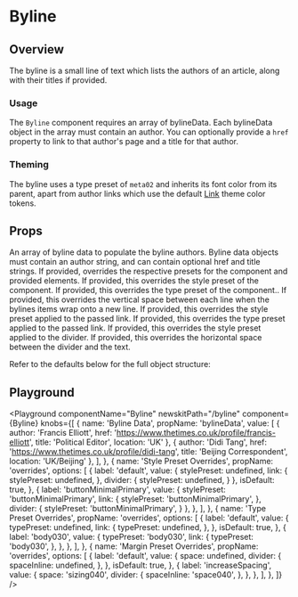 


# Byline

## Overview

The byline is a small line of text which lists the authors of an article, along with their titles if provided.

### Usage

The `Byline` component requires an array of bylineData. Each bylineData object in the array must contain an author. You can optionally provide a `href` property to link to that author's page and a title for that author.

### Theming

The byline uses a type preset of `meta02` and inherits its font color from its parent, apart from author links which use the default [Link](/components/link) theme color tokens.

## Props

<LegacyBlock marginTop="sizing040">
  <Prop name="bylineData" type="array" required>
    An array of byline data to populate the byline authors. Byline data objects
    must contain an author string, and can contain optional href and title
    strings.
      <CodeFromFile path="examples/byline/data.tsx" />
  </Prop>
  <Prop name="overrides" type="object">
    If provided, overrides the respective presets for the component and provided elements.
  <Prop name="stylePreset" type="string" default="byline">
    If provided, this overrides the style preset of the component.
  </Prop >
  <Prop name="typePreset" type="string" default="meta020">
    If provided, this overrides the type preset of the component..
  </Prop >
  <Prop name="space" type="SizingKeys" default="sizing020">
    If provided, this overrides the vertical space between each line when the bylines items wrap onto a new line.
  </Prop >
  <Prop name="link" type="object">
    <Prop name="stylePreset" type="string" default="bylineLink">
      If provided, this overrides the style preset applied to the passed link.
    </Prop>
    <Prop name="typePreset" type="string" default="meta020">
      If provided, this overrides the type preset applied to the passed link.
    </Prop>
  </Prop>
   <Prop name="divider" type="object">
    <Prop name="stylePreset" type="string" default="bylineDivider">
      If provided, this overrides the style preset applied to the divider.
    </Prop>
    <Prop name="spaceInline" type="SpacingPresetKeys" default="space020">
      If provided, this overrides the horizontal space between the divider and the text.
    </Prop>
  </Prop>

  Refer to the defaults below for the full object structure:
  <CodeFromDefaultPresets componentName="byline" />
  </Prop>
</LegacyBlock>

## Playground

<Playground
  componentName="Byline"
  newskitPath="/byline"
  component={Byline}
  knobs={[
    {
      name: 'Byline Data',
      propName: 'bylineData',
      value: [
        {
          author: 'Francis Elliott',
          href: 'https://www.thetimes.co.uk/profile/francis-elliott',
          title: 'Political Editor',
          location: 'UK'
        },
        {
          author: 'Didi Tang',
          href: 'https://www.thetimes.co.uk/profile/didi-tang',
          title: 'Beijing Correspondent',
          location: 'UK/Beijing'
        },
      ],
    },
    {
      name: 'Style Preset Overrides',
      propName: 'overrides',
      options: [
        {
          label: 'default',
          value: {
            stylePreset: undefined,
            link: {
              stylePreset: undefined,
            },
            divider: {
              stylePreset: undefined,
            }
          },
          isDefault: true,
        },
        {
          label: 'buttonMinimalPrimary',
          value: {
            stylePreset: 'buttonMinimalPrimary',
            link: {
              stylePreset: 'buttonMinimalPrimary',
            },
            divider: {
              stylePreset: 'buttonMinimalPrimary',
            }
          },
        },
      ],
    },
    {
      name: 'Type Preset Overrides',
      propName: 'overrides',
      options: [
        {
          label: 'default',
          value: {
            typePreset: undefined,
            link: {
              typePreset: undefined,
            },
          },
          isDefault: true,
        },
        {
          label: 'body030',
          value: {
            typePreset: 'body030',
            link: {
              typePreset: 'body030',
            },
          },
        },
      ],
    },
    {
      name: 'Margin Preset Overrides',
      propName: 'overrides',
      options: [
        {
          label: 'default',
          value: {
            space: undefined,
            divider: {
              spaceInline: undefined,
            },
          },
          isDefault: true,
        },
        {
          label: 'increaseSpacing',
          value: {
            space: 'sizing040',
            divider: {
              spaceInline: 'space040',
            },
          },
        },
      ],
    },
  ]}
/>
